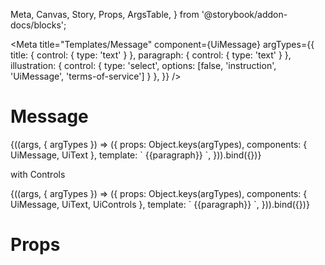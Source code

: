   Meta, Canvas, Story, Props, ArgsTable,
} from '@storybook/addon-docs/blocks';

<Meta
  title="Templates/Message"
  component={UiMessage}
  argTypes={{
    title: { control: { type: 'text' } },
    paragraph: { control: { type: 'text' } },
    illustration: { control: { type: 'select', options: [false, 'instruction', 'UiMessage', 'terms-of-service'] } },
  }}
/>

# Message

<Canvas>
  <Story
    name="Common"
    args={{
      title: 'How to use it?',
      paragraph: 'Please provide symptoms related to a single health problem. If you’re coming for a visit with a few different issues, please focus on the most relevant one.',
      illustration: 'instruction',
    }}
  >
    {((args, { argTypes }) => ({
      props: Object.keys(argTypes),
      components: { UiMessage, UiText },
      template: `<UiMessage
        :title="title"
        :illustration="illustration"
        style="max-width: 780px; min-height: 540px"
      >
        <UiText>
           {{paragraph}}
        </UiText>
      </UiMessage>`,
    })).bind({})}
  </Story>
</Canvas>

with Controls

<Canvas>
  <Story
    name="[example] with Controls"
    args={{
      title: 'How to use it?',
      paragraph: 'Please provide symptoms related to a single health problem. If you’re coming for a visit with a few different issues, please focus on the most relevant one.',
      illustration: 'instruction',
    }}
  >
    {((args, { argTypes }) => ({
      props: Object.keys(argTypes),
      components: { UiMessage, UiText, UiControls },
      template: `<UiControls style="max-width: 780px; min-height: 540px">
        <UiMessage
          :title="title"
          :illustration="illustration"
        >
          <UiText>
             {{paragraph}}
          </UiText>
        </UiMessage>
      </UiControls>`,
    })).bind({})}
  </Story>
</Canvas>

# Props

<Props of={UiMessage} />
